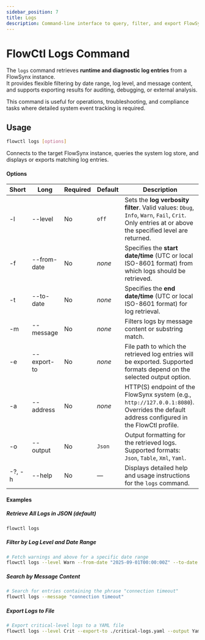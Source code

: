 ```yaml
---
sidebar_position: 7
title: Logs
description: Command-line interface to query, filter, and export FlowSynx system logs.
---
```


# FlowCtl Logs Command
The `logs` command retrieves **runtime and diagnostic log entries** from a FlowSynx instance.  
It provides flexible filtering by date range, log level, and message content, and supports exporting results for auditing, debugging, or external analysis.

This command is useful for operations, troubleshooting, and compliance tasks where detailed system event tracking is required.

## Usage
```bash
flowctl logs [options]
```

Connects to the target FlowSynx instance, queries the system log store, and displays or exports matching log entries.

#### Options
| Short  | Long        | Required | Default | Description                                                                                                                                         |
| ------ | ----------- | -------- | ------- | --------------------------------------------------------------------------------------------------------------------------------------------------- |
| -l     | --level     | No       | `off`   | Sets the **log verbosity filter**. Valid values: `Dbug`, `Info`, `Warn`, `Fail`, `Crit`. Only entries at or above the specified level are returned. |
| -f     | --from-date | No       | *none*  | Specifies the **start date/time** (UTC or local ISO-8601 format) from which logs should be retrieved.                                               |
| -t     | --to-date   | No       | *none*  | Specifies the **end date/time** (UTC or local ISO-8601 format) for log retrieval.                                                                   |
| -m     | --message   | No       | *none*  | Filters logs by message content or substring match.                                                                                                 |
| -e     | --export-to | No       | *none*  | File path to which the retrieved log entries will be exported. Supported formats depend on the selected output option.                              |
| -a     | --address   | No       | *none*  | HTTP(S) endpoint of the FlowSynx system (e.g., `http://127.0.0.1:8080`). Overrides the default address configured in the FlowCtl profile.           |
| -o     | --output    | No       | `Json`  | Output formatting for the retrieved logs. Supported formats: `Json`, `Table`, `Xml`, `Yaml`.                                                        |
| -?, -h | --help      | No       | —       | Displays detailed help and usage instructions for the `logs` command.                                                                               |

#### Examples
##### Retrieve All Logs in JSON (default)
```bash
flowctl logs
```

##### Filter by Log Level and Date Range
```bash
# Fetch warnings and above for a specific date range
flowctl logs --level Warn --from-date "2025-09-01T00:00:00Z" --to-date "2025-09-07T23:59:59Z"
```

##### Search by Message Content
```bash
# Search for entries containing the phrase "connection timeout"
flowctl logs --message "connection timeout"
```

##### Export Logs to File
```bash
# Export critical-level logs to a YAML file
flowctl logs --level Crit --export-to ./critical-logs.yaml --output Yaml
```